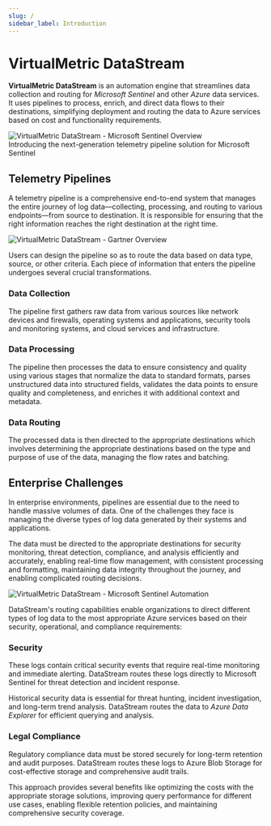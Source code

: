 ```yaml
---
slug: /
sidebar_label: Introduction
---
```


# VirtualMetric DataStream

**VirtualMetric DataStream** is an automation engine that streamlines data collection and routing for _Microsoft Sentinel_ and other _Azure_ data services. It uses pipelines to process, enrich, and direct data flows to their destinations, simplifying deployment and routing the data to Azure services based on cost and functionality requirements.

<img src="/img/about-ms-sentinel.png" alt="VirtualMetric DataStream - Microsoft Sentinel Overview"/>
<div className="about-byline">
Introducing the next-generation telemetry pipeline solution for Microsoft Sentinel
</div>

## Telemetry Pipelines

A telemetry pipeline is a comprehensive end-to-end system that manages the entire journey of log data&mdash;collecting, processing, and routing to various endpoints&mdash;from source to destination. It is responsible for ensuring that the right information reaches the right destination at the right time.

<img src="/img/telemetry-pipeline-gartner.png" alt="VirtualMetric DataStream - Gartner Overview"/>

Users can design the pipeline so as to route the data based on data type, source, or other criteria. Each piece of information that enters the pipeline undergoes several crucial transformations.

### Data Collection

The pipeline first gathers raw data from various sources like network devices and firewalls, operating systems and applications, security tools and monitoring systems, and cloud services and infrastructure.

### Data Processing

The pipeline then processes the data to ensure consistency and quality using various stages that normalize the data to standard formats, parses unstructured data into structured fields, validates the data points to ensure quality and completeness, and enriches it with additional context and metadata.

### Data Routing

The processed data is then directed to the appropriate destinations which involves determining the appropriate destinations based on the type and purpose of use of the data, managing the flow rates and batching.

## Enterprise Challenges

In enterprise environments, pipelines are essential due to the need to handle massive volumes of data. One of the challenges they face is managing the diverse types of log data generated by their systems and applications.

The data must be directed to the appropriate destinations for security monitoring, threat detection, compliance, and analysis efficiently and accurately, enabling real-time flow management, with consistent processing and formatting, maintaining data integrity throughout the journey, and enabling complicated routing decisions.

<img src="/img/automation-ms-sentinel.png" alt="VirtualMetric DataStream - Microsoft Sentinel Automation"/>

DataStream's routing capabilities enable organizations to direct different types of log data to the most appropriate Azure services based on their security, operational, and compliance requirements:

### Security

These logs contain critical security events that require real-time monitoring and immediate alerting. DataStream routes these logs directly to Microsoft Sentinel for threat detection and incident response.

Historical security data is essential for threat hunting, incident investigation, and long-term trend analysis. DataStream routes the data to _Azure Data Explorer_ for efficient querying and analysis.

### Legal Compliance

Regulatory compliance data must be stored securely for long-term retention and audit purposes. DataStream routes these logs to Azure Blob Storage for cost-effective storage and comprehensive audit trails.

This approach provides several benefits like optimizing the costs with the appropriate storage solutions, improving query performance for different use cases, enabling flexible retention policies, and maintaining comprehensive security coverage.
